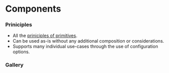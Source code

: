 
<Meta title="Components/Overview" />

# Components

### Priniciples

- All the [priniciples of primitives](/docs/primitives-overview--docs#priniciples).
- Can be used as-is without any additional composition or considerations.
- Supports many individual use-cases through the use of configuration options.

### Gallery

<Grid>
    <Example stories={ ButtonStories }/>
    <Example stories={ CardStories }/>
    <Example stories={ CheckboxStories }/>
    <Example stories={ DialogStories }/>
    <Example stories={ MenuStories }/>
</Grid>
